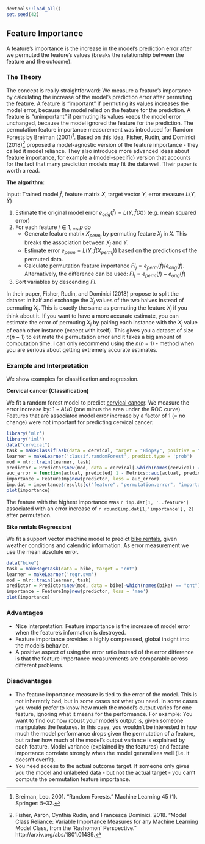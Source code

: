 ```r
devtools::load_all()
set.seed(42)
```

## Feature Importance {#feature-importance}
A feature's importance is the increase in the model's prediction error after we permuted the feature's values (breaks the relationship between the feature and the outcome). 

### The Theory
The concept is really straightforward: 
We measure a feature's importance by calculating the increase of the model's prediction error after permuting the feature.
A feature is "important" if permuting its values increases the model error, because the model relied on the feature for the prediction.
A feature is "unimportant" if permuting its values keeps the model error unchanged, because the model ignored the feature for the prediction.
The permutation feature importance measurement was introduced for Random Forests by Breiman (2001)[^Breiman2001].
Based on this idea, Fisher, Rudin, and Dominici (2018)[^Fisher2018] proposed a model-agnostic version of the feature importance - they called it model reliance. 
They also introduce more advanced ideas about feature importance, for example a (model-specific) version that accounts for the fact that many prediction models may fit the data well. 
Their paper is worth a read. 

**The algorithm:**

Input: Trained model $\hat{f}$, feature matrix $X$, target vector $Y$, error measure $L(Y,\hat{Y})$

1. Estimate the original model error $e_{orig}(\hat{f})=L(Y,\hat{f}(X))$  (e.g. mean squared error)
2. For each feature $j\in1,\ldots,p$ do
    - Generate feature matrix $X_{perm_{j}}$ by permuting feature $X_j$ in $X$. This breaks the association between $X_j$ and $Y$.
    - Estimate error $e_{perm}=L(Y,\hat{f}(X_{perm_j}))$ based on the predictions of the permuted data.
    - Calculate permutation feature importance $FI_j=e_{perm}(\hat{f})/e_{orig}(\hat{f})$. Alternatively, the difference can be used: $FI_j=e_{perm}(\hat{f})-e_{orig}(\hat{f})$
3. Sort variables by descending $FI$.

In their paper, Fisher, Rudin, and Dominici (2018) propose to split the dataset in half and exchange the $X_j$ values of the two halves instead of permuting $X_j$. 
This is exactly the same as permuting the feature $X_j$ if you think about it. 
If you want to have a more accurate estimate, you can estimate the error of permuting $X_j$ by pairing each instance with the $X_j$ value of each other instance (except with itself). 
This gives you a dataset of size $n(n-1)$ to estimate the permutation error and it takes a big amount of computation time. 
I can only recommend using the $n(n-1)$ - method when you are serious about getting extremely accurate estimates.

### Example and Interpretation

We show examples for classification and regression. 

**Cervical cancer (Classification)**

We fit a random forest model to predict [cervical cancer](#cervical).
We measure the error increase by: $1-AUC$ (one minus the area under the ROC curve).
Features that are associated model error increase by a factor of 1 (= no change) were not important for predicting cervical cancer.

```r
library('mlr')
library('iml')
data("cervical")
task = makeClassifTask(data = cervical, target = "Biopsy", positive = "Cancer")
learner = makeLearner('classif.randomForest', predict.type = 'prob')
mod = mlr::train(learner, task)
predictor = Predictor$new(mod, data = cervical[-which(names(cervical) == "Biopsy")], y = (cervical$Biopsy == "Cancer"), class = "Cancer")
auc_error = function(actual, predicted) 1 - Metrics::auc(actual, predicted)
importance = FeatureImp$new(predictor, loss = auc_error)
imp.dat = importance$results[c("feature", "permutation.error", "importance")]
plot(importance)
```


The feature with the highest importance was `r imp.dat[1, '..feature']` associated with an error increase of `r round(imp.dat[1,'importance'], 2)` after permutation.

**Bike rentals (Regression)**

We fit a support vector machine model to predict [bike rentals](#bike-data), given weather conditions and calendric information.
As error measurement we use the mean absolute error.

```r
data("bike")
task = makeRegrTask(data = bike, target = "cnt")
learner = makeLearner('regr.svm')
mod = mlr::train(learner, task)
predictor = Predictor$new(mod, data = bike[-which(names(bike) == "cnt")], y = bike$cnt)
importance = FeatureImp$new(predictor, loss = 'mae')
plot(importance) 
```




### Advantages
- Nice interpretation: Feature importance is the increase of model error when the feature's information is destroyed.
- Feature importance provides a highly compressed, global insight into the model's behavior. 
- A positive aspect of using the error ratio instead of the error difference is that the feature importance measurements are comparable across different problems. 

### Disadvantages
- The feature importance measure is tied to the error of the model.
This is not inherently bad, but in some cases not what you need.
In some cases you would prefer to know how much the model's output varies for one feature, ignoring what it means for the performance.
For example: You want to find out how robust your model's output is, given someone manipulates the features. 
In this case, you wouldn't be interested in how much the model performance drops given the permutation of a feature, but rather how much of the model's output variance is explained by each feature. 
Model variance (explained by the features) and feature importance correlate strongly when the model generalizes well (i.e. it doesn't overfit).
- You need access to the actual outcome target. 
If someone only gives you the model and unlabeled data - but not the actual target - you can't compute the permutation feature importance.


[^Breiman2001]: Breiman, Leo. 2001. “Random Forests.” Machine Learning 45 (1). Springer: 5–32.

[^Fisher2018]: Fisher, Aaron, Cynthia Rudin, and Francesca Dominici. 2018. “Model Class Reliance: Variable Importance Measures for any Machine Learning Model Class, from the ‘Rashomon’ Perspective.” http://arxiv.org/abs/1801.01489.

